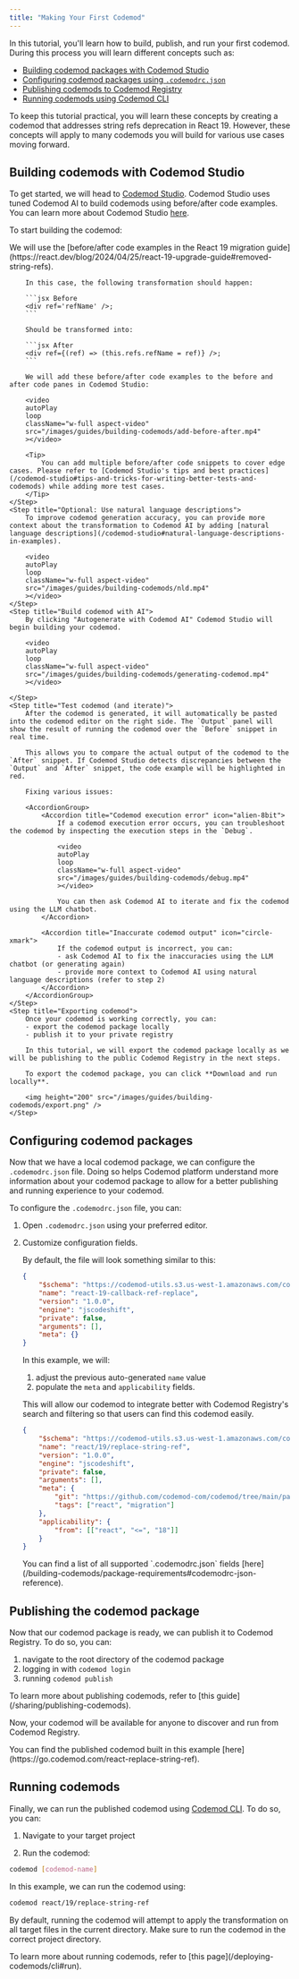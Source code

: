 ```yaml
---
title: "Making Your First Codemod"
---
```


In this tutorial, you'll learn how to build, publish, and run your first codemod. During this process you will learn different concepts such as:

- [Building codemod packages with Codemod Studio](#building-codemods-with-codemod-studio)
- [Configuring codemod packages using `.codemodrc.json`](#configuring-codemod-packages)
- [Publishing codemods to Codemod Registry](#publishing-the-codemod-package)
- [Running codemods using Codemod CLI](#running-codemods)

To keep this tutorial practical, you will learn these concepts by creating a codemod that addresses string refs deprecation in React 19. However, these concepts will apply to many codemods you will build for various use cases moving forward.

## Building codemods with Codemod Studio

To get started, we will head to [Codemod Studio](https://codemod.com/studio). Codemod Studio uses tuned Codemod AI to build codemods using before/after code examples. You can learn more about Codemod Studio [here](/codemod-studio).

To start building the codemod:

<Steps>
    <Step title="Add before/after code examples">
        We will use the [before/after code examples in the React 19 migration guide](https://react.dev/blog/2024/04/25/react-19-upgrade-guide#removed-string-refs).

        In this case, the following transformation should happen:

        ```jsx Before
        <div ref='refName' />;
        ```

        Should be transformed into:

        ```jsx After
        <div ref={(ref) => (this.refs.refName = ref)} />;
        ```

        We will add these before/after code examples to the before and after code panes in Codemod Studio:

        <video
        autoPlay
        loop
        className="w-full aspect-video"
        src="/images/guides/building-codemods/add-before-after.mp4"
        ></video>

        <Tip>
            You can add multiple before/after code snippets to cover edge cases. Please refer to [Codemod Studio's tips and best practices](/codemod-studio#tips-and-tricks-for-writing-better-tests-and-codemods) while adding more test cases.
        </Tip>
    </Step>
    <Step title="Optional: Use natural language descriptions">
        To improve codemod generation accuracy, you can provide more context about the transformation to Codemod AI by adding [natural language descriptions](/codemod-studio#natural-language-descriptions-in-examples).

        <video
        autoPlay
        loop
        className="w-full aspect-video"
        src="/images/guides/building-codemods/nld.mp4"
        ></video>
    </Step>
    <Step title="Build codemod with AI">
        By clicking "Autogenerate with Codemod AI" Codemod Studio will begin building your codemod.

        <video
        autoPlay
        loop
        className="w-full aspect-video"
        src="/images/guides/building-codemods/generating-codemod.mp4"
        ></video>

    </Step>
    <Step title="Test codemod (and iterate)">
        After the codemod is generated, it will automatically be pasted into the codemod editor on the right side. The `Output` panel will show the result of running the codemod over the `Before` snippet in real time.

        This allows you to compare the actual output of the codemod to the `After` snippet. If Codemod Studio detects discrepancies between the `Output` and `After` snippet, the code example will be highlighted in red.

        Fixing various issues:

        <AccordionGroup>
            <Accordion title="Codemod execution error" icon="alien-8bit">
                If a codemod execution error occurs, you can troubleshoot the codemod by inspecting the execution steps in the `Debug`.

                <video
                autoPlay
                loop
                className="w-full aspect-video"
                src="/images/guides/building-codemods/debug.mp4"
                ></video>

                You can then ask Codemod AI to iterate and fix the codemod using the LLM chatbot.
            </Accordion>

            <Accordion title="Inaccurate codemod output" icon="circle-xmark">
                If the codemod output is incorrect, you can:
                - ask Codemod AI to fix the inaccuracies using the LLM chatbot (or generating again)
                - provide more context to Codemod AI using natural language descriptions (refer to step 2)
            </Accordion>
        </AccordionGroup>
    </Step>
    <Step title="Exporting codemod">
        Once your codemod is working correctly, you can:
        - export the codemod package locally
        - publish it to your private registry

        In this tutorial, we will export the codemod package locally as we will be publishing to the public Codemod Registry in the next steps.

        To export the codemod package, you can click **Download and run locally**.

        <img height="200" src="/images/guides/building-codemods/export.png" />
    </Step>
</Steps>

## Configuring codemod packages

Now that we have a local codemod package, we can configure the `.codemodrc.json` file. Doing so helps Codemod platform understand more information about your codemod package to allow for a better publishing and running experience to your codemod.

To configure the `.codemodrc.json` file, you can:

1. Open `.codemodrc.json` using your preferred editor.
2. Customize configuration fields.

    By default, the file will look something similar to this:

    ```json .codemodrc.json
    {
        "$schema": "https://codemod-utils.s3.us-west-1.amazonaws.com/configuration_schema.json",
        "name": "react-19-callback-ref-replace",
        "version": "1.0.0",
        "engine": "jscodeshift",
        "private": false,
        "arguments": [],
        "meta": {}
    }
    ```

    In this example, we will:
    1. adjust the previous auto-generated `name` value
    2. populate the `meta` and `applicability` fields.
    
    This will allow our codemod to integrate better with Codemod Registry's search and filtering so that users can find this codemod easily.

    ```json .codemodrc.json
    {
        "$schema": "https://codemod-utils.s3.us-west-1.amazonaws.com/configuration_schema.json",
        "name": "react/19/replace-string-ref",
        "version": "1.0.0",
        "engine": "jscodeshift",
        "private": false,
        "arguments": [],
        "meta": {
            "git": "https://github.com/codemod-com/codemod/tree/main/packages/codemods/react/19/replace-string-ref",
            "tags": ["react", "migration"]
        },
        "applicability": {
            "from": [["react", "<=", "18"]]
        }
    }
    ```

    <Tip>
        You can find a list of all supported `.codemodrc.json` fields [here](/building-codemods/package-requirements#codemodrc-json-reference).
    </Tip>

## Publishing the codemod package

Now that our codemod package is ready, we can publish it to Codemod Registry. To do so, you can:

1. navigate to the root directory of the codemod package
2. logging in with `codemod login`
3. running `codemod publish`

<Tip>
    To learn more about publishing codemods, refer to [this guide](/sharing/publishing-codemods).
</Tip>

Now, your codemod will be available for anyone to discover and run from Codemod Registry.

<Info>
    You can find the published codemod built in this example [here](https://go.codemod.com/react-replace-string-ref).
</Info>

## Running codemods

Finally, we can run the published codemod using [Codemod CLI](/deploying-codemods/cli). To do so, you can:

1. Navigate to your target project

2. Run the codemod:

```bash
codemod [codemod-name]
```

In this example, we can run the codemod using:

```bash
codemod react/19/replace-string-ref
```

<Warning>By default, running the codemod will attempt to apply the transformation on all target files in the current directory. Make sure to run the codemod in the correct project directory.</Warning>

<Tip>
    To learn more about running codemods, refer to [this page](/deploying-codemods/cli#run).
</Tip>